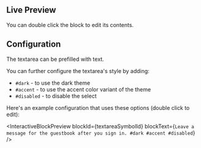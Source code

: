 
## Live Preview

You can double click the block to edit its contents.

<InteractiveBlockPreview blockId={textareaSymbolId} />

## Configuration

The textarea can be prefilled with text.

You can further configure the textarea's style by adding:

- `#dark` - to use the dark theme
- `#accent` - to use the accent color variant of the theme
- `#disabled` - to disable the select

Here's an example configuration that uses these options (double click to edit):

<InteractiveBlockPreview
  blockId={textareaSymbolId}
  blockText={`Leave a message for the guestbook after you sign in.
#dark #accent #disabled`}
/>
